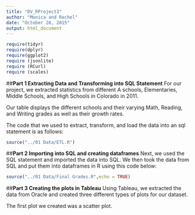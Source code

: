 ```yaml
---
title: "DV_RProject3"
author: "Monica and Rachel"
date: "October 28, 2015"
output: html_document
---
```

```r
require(tidyr)
require(dplyr)
require(ggplot2)
require (jsonlite)
require (RCurl)
require (scales)
```  

##**Part 1 Extracting Data and Transforming into SQL Statement**
For our project, we extracted statistics from different A schools, Elementaries, Middle Schools, and High Schools in Colorado in 2011.  

Our table displays the different schools and their varying Math, Reading, and Writing grades as well as their growth rates.  

The code that we used to extract, transform, and load the data into an sql statement is as follows: 
```r
source("../01 Data/ETL.R")
```

##**Part 2 Importing into SQL and creating dataframes**
Next, we used the SQL statement and imported the data into SQL. We then took the data from SQL and put them into dataframes in R using this code below:
```r
source("../01 Data/Final Grades.R",echo = TRUE)
```

##**Part 3 Creating the plots in Tableau**
Using Tableau, we extracted the data from Oracle and created three different types of plots for our dataset. 

The first plot we created was a scatter plot. 
